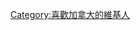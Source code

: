 {{Userbox
  |border-c = green
  |border-s = 1
  |id-c     = #FFFFFF
  |id-s     = 12
  |id-fc    = #FFFFFF
  |info-c   = #87cefa
  |info-s   = 9
  |info-fc  = #000000
  |id       = <center>[[File:Flag of Canada.svg|70px]]</center>
  |info     = 這個用戶喜歡'''[[加拿大]]'''。<br/>
{{lang|en|I love canada}}<br/>{{lang|fr|j'aime le canada}}
}}

[[Category:喜歡加拿大的維基人]]